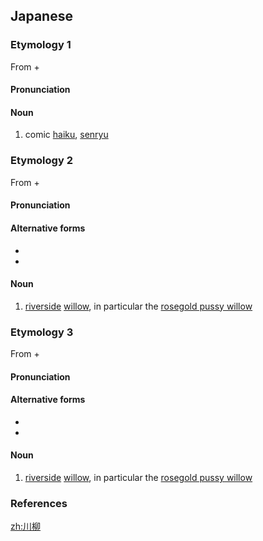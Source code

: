 ==Japanese==

===Etymology 1===
{{ja-kanjitab|せん|りゅう|yomi=o}}
From {{m|ja|川|tr=sen||river, stream, brook}} + {{m|ja|柳|tr=ryū||willow}}

====Pronunciation====
{{ja-pron|yomi=o|せんりゅう|acc=1|acc_ref=DJR|acc2=3|acc2_ref=DJR}}

====Noun====
{{ja-noun|せんりゅう|hhira=せんりう}}

# {{lb|ja|poetry|sort=せんりゅう}} comic [[haiku]], [[senryu]]

===Etymology 2===
{{ja-kanjitab|かわ|やなぎ|yomi=k}}
From {{m|ja|川|tr=kawa||river, stream, brook}} + {{m|ja|柳|tr=yanagi||willow}}

====Pronunciation====
{{ja-pron|yomi=k|かわやなぎ|acc=3|acc_ref=DJR}}

====Alternative forms====
* {{l|ja|川楊}}
* {{l|ja|楊柳}}

====Noun====
{{ja-noun|かわやなぎ|hhira=かはやなぎ}}

# [[riverside]] [[willow]], in particular the [[rosegold pussy willow]]

===Etymology 3===
{{ja-kanjitab|yomi=irr}}
From {{m|ja|川|tr=kawa||river, stream, brook}} + {{m|ja|柳|tr=yagi||willow}}

====Pronunciation====
{{ja-pron|yomi=irr|かわやぎ}}

====Alternative forms====
* {{l|ja|川楊}}
* {{l|ja|楊柳}}

====Noun====
{{ja-noun|かわやぎ|hhira=かはやぎ}}

# [[riverside]] [[willow]], in particular the [[rosegold pussy willow]]

===References===
<references/>

[[zh:川柳]]